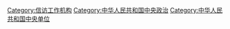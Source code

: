 {{Wikisourceshas|中华人民共和国宪法|信访条例}}

[[Category:信访工作机构|Category:信访工作机构]]
[[Category:中华人民共和国中央政治|Category:中华人民共和国中央政治]]
[[Category:中华人民共和国中央单位|Category:中华人民共和国中央单位]]